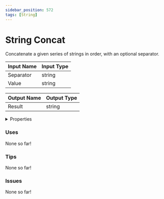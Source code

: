 ```yaml
---
sidebar_position: 572
tags: [String]
---
```


# String Concat

Concatenate a given series of strings in order, with an optional separator.




<EsbSvg />

| Input Name | Input Type |
|-----------|-----------|
| Separator | string |
| Value | string |

| Output Name | Output Type |
|-----------|-----------|
| Result | string |


<details>
  <summary>Properties</summary>
  <div>
    <div>
    <table>
      <thead>
        <tr>
          <th>Is beta required?</th>
          <th>❌</th>
        </tr>
        <tr>
          <th>Is this chip a trolling risk?</th>
          <th>❌</th>
        </tr>
        <tr>
          <th>Chip UUID</th>
          <th>73ed7ea2-cead-405a-b39c-1fec4bfd4236</th>
        </tr>
      </thead>
    </table>
    </div>
  </div>
</details>

### Uses

None so far!

### Tips

None so far!

### Issues

None so far!